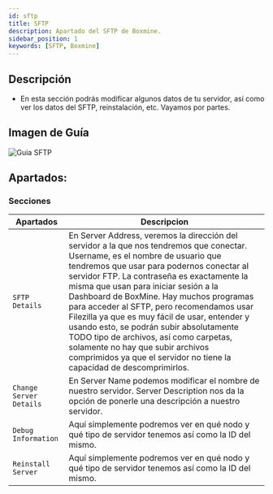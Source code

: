 ```yaml
---
id: sftp
title: SFTP
description: Apartado del SFTP de Boxmine.
sidebar_position: 1
keywords: [SFTP, Boxmine]
---
```


## Descripción

- En esta sección podrás modificar algunos datos de tu servidor, así como ver los datos del SFTP, reinstalación, etc. Vayamos por partes.

## Imagen de Guía

<img src='/img/panel/sftp.jpg' alt='Guia SFTP' />

## Apartados:

### Secciones

| Apartados        | Descripcion                  |
| --------------- | ------------------------------ |
| `SFTP Details` | En Server Address, veremos la dirección del servidor a la que nos tendremos que conectar. Username, es el nombre de usuario que tendremos que usar para podernos conectar al servidor FTP. La contraseña es exactamente la misma que usan para iniciar sesión a la Dashboard de BoxMine. Hay muchos programas para acceder al SFTP, pero recomendamos usar Filezilla ya que es muy fácil de usar, entender y usando esto, se podrán subir absolutamente TODO tipo de archivos, así como carpetas, solamente no hay que subir archivos comprimidos ya que el servidor no tiene la capacidad de descomprimirlos.|
| `Change Server Details` |En Server Name podemos modificar el nombre de nuestro servidor. Server Description nos da la opción de ponerle una descripción a nuestro servidor. |
| `Debug Information`    | Aquí simplemente podremos ver en qué nodo y qué tipo de servidor tenemos así como la ID del mismo.  |
| `Reinstall Server`  | Aquí simplemente podremos ver en qué nodo y qué tipo de servidor tenemos así como la ID del mismo. |
